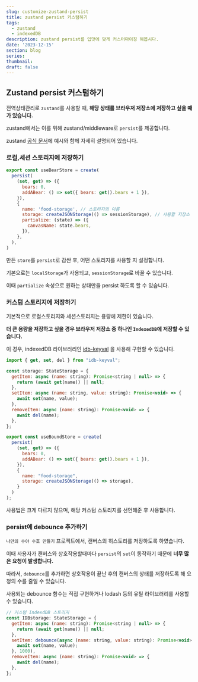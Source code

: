 ```yaml
---
slug: customize-zustand-persist
title: zustand persist 커스텀하기
tags:
  - zustand
  - indexedDB
description: zustand persist를 입맛에 맞게 커스터마이징 해봅시다.
date: '2023-12-15'
section: blog
series:
thumbnail:
draft: false
---
```


## Zustand persist 커스텀하기

전역상태관리로 `zustand`를 사용할 때, **해당 상태를 브라우저 저장소에 저장하고 싶을 때가 있습니다.**

zustand에서는 이를 위해 zustand/middleware로 `persist`를 제공합니다.

zustand [공식 문서](https://docs.pmnd.rs/zustand/integrations/persisting-store-data)에 예시와 함께 자세히 설명되어 있습니다.

### 로컬,세션 스토리지에 저장하기

```jsx title="useBearStore"
export const useBearStore = create(
  persist(
    (set, get) => ({
      bears: 0,
      addABear: () => set({ bears: get().bears + 1 }),
    }),
    {
      name: 'food-storage', // 스토리지의 이름
      storage: createJSONStorage(() => sessionStorage), // 사용할 저장소
      partialize: (state) => ({
        canvasName: state.bears,
      }),
    },
  ),
)
```

만든 `store`를 `persist`로 감싼 후, 어떤 스토리지를 사용할 지 설정합니다.

기본으로는 `localStorage`가 사용되고, `sessionStorage`로 바꿀 수 있습니다.

이때 `partialize` 속성으로 원하는 상태만을 persist 하도록 할 수 있습니다.

### 커스텀 스토리지에 저장하기

기본적으로 로컬스토리지와 세션스토리지는 용량에 제한이 있습니다.

**더 큰 용량을 저장하고 싶을 경우 브라우저 저장소 중 하나인 `IndexedDB`에 저장할 수 있습니다.**

이 경우, indexedDB 라이브러리인 [idb-keyval](https://github.com/jakearchibald/idb-keyval) 을 사용해 구현할 수 있습니다.

```jsx title="useBoundStore"
import { get, set, del } from "idb-keyval";

const storage: StateStorage = {
  getItem: async (name: string): Promise<string | null> => {
    return (await get(name)) || null;
  },
  setItem: async (name: string, value: string): Promise<void> => {
    await set(name, value);
  },
  removeItem: async (name: string): Promise<void> => {
    await del(name);
  },
};

export const useBoundStore = create(
  persist(
    (set, get) => ({
      bears: 0,
      addABear: () => set({ bears: get().bears + 1 }),
    }),
    {
      name: "food-storage",
      storage: createJSONStorage(() => storage),
    }
  )
);
```

사용법은 크게 다르지 않으며, 해당 커스텀 스토리지를 선언해준 후 사용합니다.

### persist에 debounce 추가하기

`나만의 수야 수호 만들기` 프로젝트에서, 캔버스의 히스토리를 저장하도록 하였습니다.

이때 사용자가 캔버스와 상호작용할때마다 `persist`의 `set`이 동작하기 때문에 **너무 많은 요청이 발생합니다.**

따라서, `debounce`를 추가하면 상호작용이 끝난 후의 캔버스의 상태를 저장하도록 해 요청의 수를 줄일 수 있습니다.

사용되는 debounce 함수는 직접 구현하거나 lodash 등의 유틸 라이브러리를 사용할 수 있습니다.

```jsx title="storage debounce"
// 커스텀 IndexdDB 스토리지
const IDBstorage: StateStorage = {
  getItem: async (name: string): Promise<string | null> => {
    return (await get(name)) || null;
  },
  setItem: debounce(async (name: string, value: string): Promise<void> => {
    await set(name, value);
  }, 1000),
  removeItem: async (name: string): Promise<void> => {
    await del(name);
  },
};
```
